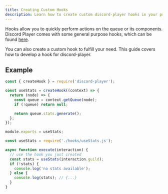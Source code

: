 ```yaml
---
title: Creating Custom Hooks
description: Learn how to create custom discord-player hooks in your project
---
```


Hooks allow you to quickly perform actions on the queue or its components. Discord Player comes with some general purpose hooks, which can be found [here](/docs/hooks/using_hooks).

You can also create a custom hook to fulfill your need. This guide covers how to develop a hook for discord-player.

## Example

```js title="hooks/useStats.js"
const { createHook } = require('discord-player');

const useStats = createHook((context) => {
  return (node) => {
    const queue = context.getQueue(node);
    if (!queue) return null;

    return queue.stats.generate();
  };
});

module.exports = useStats;
```

```js title="commands/stats.js"
const useStats = require('./hooks/useStats.js');

async function execute(interaction) {
  // use the hook you just created
  const stats = useStats(interaction.guild);
  if (!stats) {
    console.log('no stats available');
  } else {
    console.log(stats); // {...}
  }
}
```
